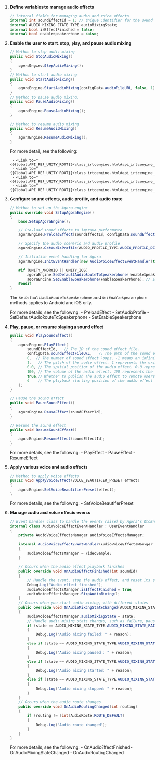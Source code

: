 <PlatformWrapper platform="unity">

1. **Define variables to manage audio effects**

    ```csharp
    // Internal fields for managing audio and voice effects
    internal int soundEffectId = 1; // Unique identifier for the sound effect file
    internal AUDIO_MIXING_STATE_TYPE audioMixingState;
    internal bool isEffectFinished = false;
    internal bool enableSpeakerPhone = false;
    ```

1. **Enable the user to start, stop, play, and pause audio mixing**
                
    ```csharp
    // Method to stop audio mixing
    public void StopAudioMixing()
    {
        agoraEngine.StopAudioMixing();
    }
    // Method to start audio mixing
    public void StartAudioMixing()
    {
        agoraEngine.StartAudioMixing(configData.audioFileURL, false, 1);
    }
    // Method to pause audio mixing.
    public void PauseAudioMixing()
    {
        agoraEngine.PauseAudioMixing();
    }

    // Method to resume audio mixing
    public void ResumeAudioMixing()
    {
        agoraEngine.ResumeAudioMixing();
    }
    ```
    For more detail, see the following:
        
        - <Link to="{{Global.API_REF_UNITY_ROOT}}/class_irtcengine.html#api_irtcengine_startaudiomixing">StartAudioMixing</Link>
        - <Link to="{{Global.API_REF_UNITY_ROOT}}/class_irtcengine.html#api_irtcengine_pauseaudiomixing">PauseAudioMixing</Link>
        - <Link to="{{Global.API_REF_UNITY_ROOT}}/class_irtcengine.html#api_irtcengine_resumeaudiomixing">ResumeAudioMixing</Link>
        - <Link to="{{Global.API_REF_UNITY_ROOT}}/class_irtcengine.html#api_irtcengine_stopaudiomixing">StopAudioMixing</Link>

1. **Configure sound effects, audio profile, and audio route**

    ```csharp
    // Method to set up the Agora engine
    public override void SetupAgoraEngine()
    {
        base.SetupAgoraEngine();

        // Pre-load sound effects to improve performance
        agoraEngine.PreloadEffect(soundEffectId, configData.soundEffectFileURL);

        // Specify the audio scenario and audio profile
        agoraEngine.SetAudioProfile(AUDIO_PROFILE_TYPE.AUDIO_PROFILE_DEFAULT, AUDIO_SCENARIO_TYPE.AUDIO_SCENARIO_CHATROOM);

        // Initialize event handling for Agora
        agoraEngine.InitEventHandler(new AudioVoiceEffectEventHandler(this));
        
        #if (UNITY_ANDROID || UNITY_IOS)
            agoraEngine.SetDefaultAudioRouteToSpeakerphone(!enableSpeakerPhone); // Disables the default audio route.
            agoraEngine.SetEnableSpeakerphone(enableSpeakerPhone); // Enables or disables the speakerphone temporarily.
        #endif
    }
    ```
    The `SetDefaultAudioRouteToSpeakerphone` and `SetEnableSpeakerphone` methods applies to Android and iOS only.

    For more details, see the following:
        - <Link to="{{Global.API_REF_UNITY_ROOT}}/class_irtcengine.html#api_irtcengine_preloadeffect">PreloadEffect</Link>
        - <Link to="{{Global.API_REF_UNITY_ROOT}}/class_irtcengine.html#api_irtcengine_setaudioprofile">SetAudioProfile</Link>
        - <Link to="{{Global.API_REF_UNITY_ROOT}}/class_irtcengine.html#api_irtcengine_setdefaultaudioroutetospeakerphone">SetDefaultAudioRouteToSpeakerphone</Link>
        - <Link to="{{Global.API_REF_UNITY_ROOT}}/class_irtcengine.html#api_irtcengine_setenablespeakerphone">SetEnableSpeakerphone</Link>

1. **Play, pause, or resume playing a sound effect**

    ```csharp
    public void PlaySoundEffect()
    {
        agoraEngine.PlayEffect(
            soundEffectId,   // The ID of the sound effect file.
            configData.soundEffectFileURL,   // The path of the sound effect file.
            0,  // The number of sound effect loops. -1 means an infinite loop. 0 means once.
            1,   // The pitch of the audio effect. 1 represents the original pitch.
            0.0, // The spatial position of the audio effect. 0.0 represents that the audio effect plays in the front.
            100, // The volume of the audio effect. 100 represents the original volume.
            true,// Whether to publish the audio effect to remote users.
            0    // The playback starting position of the audio effect file in ms.
        );
    }

    // Pause the sound effect
    public void PauseSoundEffect()
    {
        agoraEngine.PauseEffect(soundEffectId);
    }

    // Resume the sound effect
    public void ResumeSoundEffect()
    {
        agoraEngine.ResumeEffect(soundEffectId);
    }
    ```
    For more details, see the following:
        - <Link to="{{Global.API_REF_UNITY_ROOT}}/class_irtcengine.html#api_irtcengine_playeffect3">PlayEffect</Link>
        - <Link to="{{Global.API_REF_UNITY_ROOT}}/class_irtcengine.html#api_irtcengine_pauseeffect">PauseEffect</Link>
        - <Link to="{{Global.API_REF_UNITY_ROOT}}/class_irtcengine.html#api_irtcengine_resumeeffect">ResumeEffect</Link>

1. **Apply various voice and audio effects**

    ```csharp
    // Method to apply voice effects
    public void ApplyVoiceEffect(VOICE_BEAUTIFIER_PRESET effect)
    {
        agoraEngine.SetVoiceBeautifierPreset(effect);
    }
    ```
    For more details, see the following:
        - <Link to="{{Global.API_REF_UNITY_ROOT}}/class_irtcengine.html#api_irtcengine_setvoicebeautifierpreset">SetVoiceBeautifierPreset</Link>

1. **Manage audio and voice effects events**

    ```csharp
    // Event handler class to handle the events raised by Agora's RtcEngine instance
    internal class AudioVoiceEffectEventHandler : UserEventHandler
    {
        private AudioVoiceEffectsManager audioVoiceEffectsManager;
        
        internal AudioVoiceEffectEventHandler(AudioVoiceEffectsManager videoSample) : base(videoSample)
        {
            audioVoiceEffectsManager = videoSample;
        }
        
        // Occurs when the audio effect playback finishes
        public override void OnAudioEffectFinished(int soundId)
        {
            // Handle the event, stop the audio effect, and reset its status
            Debug.Log("Audio effect finished");
            audioVoiceEffectsManager.isEffectFinished = true;
            audioVoiceEffectsManager.StopAudioMixing();
        }
        // Occurs when you start audio mixing, with different states
        public override void OnAudioMixingStateChanged(AUDIO_MIXING_STATE_TYPE state, AUDIO_MIXING_REASON_TYPE reason)
        {
            audioVoiceEffectsManager.audioMixingState = state;
            // Handle audio mixing state changes, such as failure, pause, play, or stop
            if (state == AUDIO_MIXING_STATE_TYPE.AUDIO_MIXING_STATE_FAILED)
            {
                Debug.Log("Audio mixing failed: " + reason);
            }
            else if (state == AUDIO_MIXING_STATE_TYPE.AUDIO_MIXING_STATE_PAUSED)
            {
                Debug.Log("Audio mixing paused : " + reason);
            }
            else if (state == AUDIO_MIXING_STATE_TYPE.AUDIO_MIXING_STATE_PLAYING)
            {
                Debug.Log("Audio mixing started: " + reason);
            }
            else if (state == AUDIO_MIXING_STATE_TYPE.AUDIO_MIXING_STATE_STOPPED)
            {
                Debug.Log("Audio mixing stopped: " + reason);
            }
        }
        // Occurs when the audio route changes
        public override void OnAudioRoutingChanged(int routing)
        {
            if (routing != (int)AudioRoute.ROUTE_DEFAULT)
            {
                Debug.Log("Audio route changed");
            }
        }
    }
    ```
    For more details, see the following:
        - <Link to="{{Global.API_REF_UNITY_ROOT}}/class_irtcengineeventhandler.html#callback_irtcengineeventhandler_onaudioeffectfinished">OnAudioEffectFinished</Link>
        - <Link to="{{Global.API_REF_UNITY_ROOT}}/class_irtcengineeventhandler.html#callback_irtcengineeventhandler_onaudiomixingstatechanged">OnAudioMixingStateChanged</Link>
        - <Link to="{{Global.API_REF_UNITY_ROOT}}/class_irtcengineeventhandler.html#callback_irtcengineeventhandler_onaudioroutingchanged">OnAudioRoutingChanged</Link>

</PlatformWrapper>

